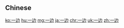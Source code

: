 {{also|一邊}}
==Chinese==
{{zh-see|一邊}}

[[ko:一边]]
[[hu:一边]]
[[mg:一边]]
[[ja:一边]]
[[chr:一边]]
[[uk:一边]]
[[zh:一边]]